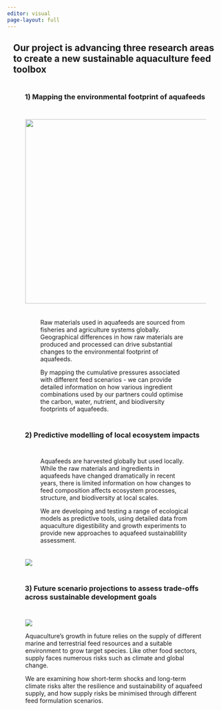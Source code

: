 ```yaml
---
editor: visual
page-layout: full
---
```


::: {style="margin: 1em"}
## Our project is advancing three research areas to create a new sustainable aquaculture feed toolbox
:::

::: {style="margin: 2.5em"}
### 1) Mapping the environmental footprint of aquafeeds {style="margin: 2.5em"}

::: {layout-ncol="2" style="margin: 3em"}
![](photos/stock_images/feed_footprint_global.jpg){fig-align="center" width="428"}

::: {style="margin: 2.5em"}
Raw materials used in aquafeeds are sourced from fisheries and agriculture systems globally. Geographical differences in how raw materials are produced and processed can drive substantial changes to the environmental footprint of aquafeeds.

By mapping the cumulative pressures associated with different feed scenarios - we can provide detailed information on how various ingredient combinations used by our partners could optimise the carbon, water, nutrient, and biodiversity footprints of aquafeeds.
:::
:::
:::

### 2) Predictive modelling of local ecosystem impacts {style="margin: 2.5em"}

::: {layout-ncol="2" style="margin:3em"}
::: {style="margin: 2.5em"}
Aquafeeds are harvested globally but used locally. While the raw materials and ingredients in aquafeeds have changed dramatically in recent years, there is limited information on how changes to feed composition affects ecosystem processes, structure, and biodiversity at local scales.

We are developing and testing a range of ecological models as predictive tools, using detailed data from aquaculture digestibility and growth experiments to provide new approaches to aquafeed sustainablility assessment.
:::

![](photos/stock_images/aquapens_pollution.jpg){fig-align="center"}
:::

### 3) Future scenario projections to assess trade-offs across sustainable development goals {style="margin: 2.5em"}

::: {layout-ncol="2" style="margin: 3em"}
![](photos/stock_images/feed_sdgs.jpg)

<div>

Aquaculture's growth in future relies on the supply of different marine and terrestrial feed resources and a suitable environment to grow target species. Like other food sectors, supply faces numerous risks such as climate and global change.

We are examining how short-term shocks and long-term climate risks alter the resilience and sustainability of aquafeed supply, and how supply risks be minimised through different feed formulation scenarios.

</div>
:::
